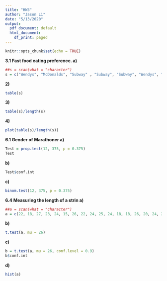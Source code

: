 ```yaml
---
title: "HW3"
author: "Jason Li"
date: "5/13/2020"
output:
  pdf_document: default
  html_document:
    df_print: paged
---
```


```r
knitr::opts_chunk$set(echo = TRUE)
```

**3.1 Fast food eating preference. a)**

```r
##s = scan(what = "character")
s = c("Wendys", "McDonalds", "Subway" , "Subway", "Subway", "Wendys", "Wendys", "Subway", "Wendys", "Subway", "Subway", "Subway", "Subway", "Subway", "Subway")
```

**2)**

```r
table(s)
```

**3)**

```r
table(s)/length(s)
```

**4)**

```r
plot(table(s)/length(s))
```

**6.1 Gender of Marathoner a)**

```r
Test = prop.test(12, 375, p = 0.375)
Test
```

**b)**

```r
Test$conf.int
```

**c)**

```r
binom.test(12, 375, p = 0.375)
```

**6.4 Measuring the length of a strin a)**

```r
##a = scan(what = "character")
a = c(22, 18, 27, 23, 24, 15, 26, 22, 24, 25, 24, 18, 18, 26, 20, 24, 27, 16, 30, 22, 17, 18, 22, 26)
```

**b)**
```r
t.test(a, mu = 26)
```

**c)**

```r
b = t.test(a, mu = 26, conf.level = 0.9)
b$conf.int
```

**d)**

```r
hist(a)
```

